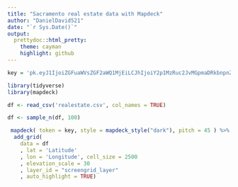 ```yaml
---
title: "Sacramento real estate data with Mapdeck"
author: "DanielDavid521"
date: "`r Sys.Date()`"
output:
  prettydoc::html_pretty:
    theme: cayman
    highlight: github
---
```



```r
key = 'pk.eyJ1IjoiZGFuaWVsZGF2aWQ1MjEiLCJhIjoiY2p1MzRuc2JvMGpmaDRkbnpnZ2l2MnpqbSJ9.mHdoPgTXdvHYplxMrsgmhw'

library(tidyverse)
library(mapdeck)


```


```r

df <- read_csv('realestate.csv', col_names = TRUE)

df <- sample_n(df, 100)

 mapdeck( token = key, style = mapdeck_style("dark"), pitch = 45 ) %>%
  add_grid(
    data = df
    , lat = 'Latitude'
    , lon = 'Longitude', cell_size = 2500
    , elevation_scale = 30
    , layer_id = "screengrid_layer"
    , auto_highlight = TRUE)
  

```

